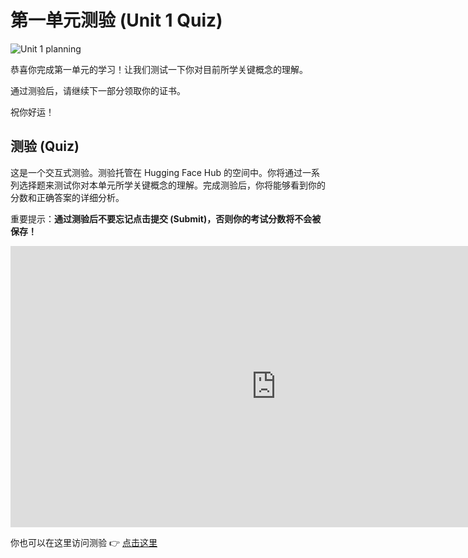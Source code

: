 # 第一单元测验 (Unit 1 Quiz)

<img src="https://huggingface.co/datasets/agents-course/course-images/resolve/main/en/unit1/whiteboard-unit1sub4DONE.jpg" alt="Unit 1 planning"/>

恭喜你完成第一单元的学习！让我们测试一下你对目前所学关键概念的理解。

通过测验后，请继续下一部分领取你的证书。

祝你好运！

## 测验 (Quiz)

这是一个交互式测验。测验托管在 Hugging Face Hub 的空间中。你将通过一系列选择题来测试你对本单元所学关键概念的理解。完成测验后，你将能够看到你的分数和正确答案的详细分析。

重要提示：**通过测验后不要忘记点击提交 (Submit)，否则你的考试分数将不会被保存！**

<iframe
    src="https://agents-course-unit-1-quiz.hf.space"
    frameborder="0"
    width="850"
    height="450"
></iframe>

你也可以在这里访问测验 👉 [点击这里](https://huggingface.co/spaces/agents-course/unit_1_quiz)
